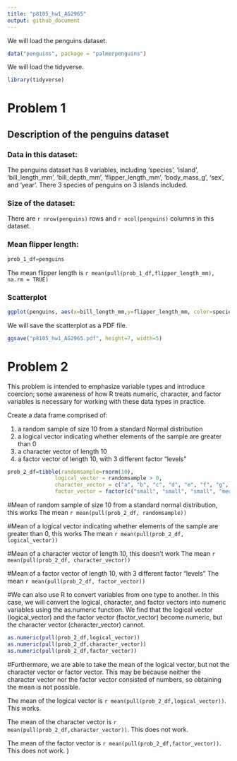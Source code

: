 ```yaml
---
title: "p8105_hw1_AG2965"
output: github_document
---
```


We will load the penguins dataset.
```r
data("penguins", package = "palmerpenguins")
```

We will load the tidyverse. 
```r
library(tidyverse)
```

# Problem 1
## Description of the penguins dataset
### Data in this dataset:

The penguins dataset has 8 variables, including 'species', 'island', 'bill_length_mm', 'bill_depth_mm', 'flipper_length_mm', 'body_mass_g', 'sex', and 'year'. There 3 species of penguins on 3 islands included.

### Size of the dataset:
There are `r nrow(penguins)` rows and `r ncol(penguins)` columns in this dataset. 

### Mean flipper length:
```r
prob_1_df=penguins
```

The mean flipper length is `r mean(pull(prob_1_df,flipper_length_mm), na.rm = TRUE)`

### Scatterplot

```r
ggplot(penguins, aes(x=bill_length_mm,y=flipper_length_mm, color=species)) + geom_point()
```

We will save the scatterplot as a PDF file. 
```r
ggsave("p8105_hw1_AG2965.pdf", height=7, width=5)
```

# Problem 2
This problem is intended to emphasize variable types and introduce coercion; some awareness of how R treats numeric, character, and factor variables is necessary for working with these data types in practice.

Create a data frame comprised of:

1) a random sample of size 10 from a standard Normal distribution
2) a logical vector indicating whether elements of the sample are greater than 0
3) a character vector of length 10
4) a factor vector of length 10, with 3 different factor “levels”

```r
prob_2_df=tibble(randomsample=rnorm(10),
               logical_vector = randomsample > 0,
               character_vector = c("a", "b", "c", "d", "e", "f", "g", "h", "i", "j" ),
               factor_vector = factor(c("small", "small", "small", "medium", "medium", "medium", "large", "large", "large", "large")))
```

#Mean of random sample of size 10 from a standard normal distribution, this works
The mean `r mean(pull(prob_2_df, randomsample))`

#Mean of a logical vector indicating whether elements of the sample are greater than 0, this works
The mean `r mean(pull(prob_2_df, logical_vector))`

#Mean of a character vector of length 10, this doesn't work
The mean `r mean(pull(prob_2_df, character_vector))`

#Mean of a factor vector of length 10, with 3 different factor “levels”
The mean `r mean(pull(prob_2_df, factor_vector))`
 
#We can also use R to convert variables from one type to another. In this case, we will convert the logical, character, and factor vectors into numeric variables using the as.numeric function. We find that the logical vector (logical_vector) and the factor vector (factor_vector) become numeric, but the character vector (character_vector) cannot. 

```r
as.numeric(pull(prob_2_df,logical_vector))
as.numeric(pull(prob_2_df,character_vector))
as.numeric(pull(prob_2_df,factor_vector))
```

#Furthermore, we are able to take the mean of the logical vector, but not the character vector or factor vector. This may be because neither the character vector nor the factor vector consisted of numbers, so obtaining the mean is not possible.
 
The mean of the logical vector is `r mean(pull(prob_2_df,logical_vector))`. This works.

The mean of the character vector is `r mean(pull(prob_2_df,character_vector))`. This does not work.

The mean of the factor vector is `r mean(pull(prob_2_df,factor_vector))`. This does not work.
  )